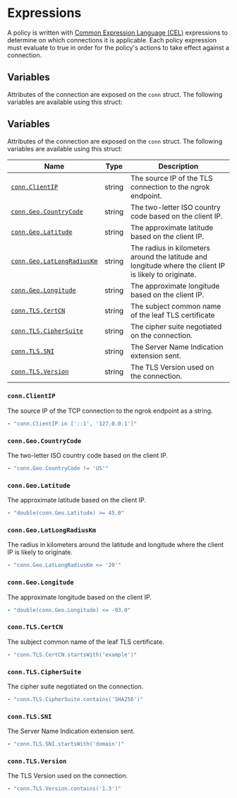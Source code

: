 # Expressions

A policy is written with [Common Expression Language (CEL)](https://github.com/google/cel-spec) expressions
to determine on which connections it is applicable. Each policy expression must evaluate to true in order for
the policy's actions to take effect against a connection.

## Variables

Attributes of the connection are exposed on the `conn` struct. The following variables are available using this struct:

## Variables

Attributes of the connection are exposed on the `conn` struct. The following variables are available using this struct:

| Name                       | Type   | Description                                                                                            |
| -------------------------- | ------ | ------------------------------------------------------------------------------------------------------ |
| [`conn.ClientIP`](#connclientip)            | string | The source IP of the TLS connection to the ngrok endpoint.                                             |
| [`conn.Geo.CountryCode`](#conngeocountrycode)     | string | The two-letter ISO country code based on the client IP.                                                |
| [`conn.Geo.Latitude`](#conngeolatitude)        | string | The approximate latitude based on the client IP.                                                       |
| [`conn.Geo.LatLongRadiusKm`](#conngeolatlongradiuskm) | string | The radius in kilometers around the latitude and longitude where the client IP is likely to originate. |
| [`conn.Geo.Longitude`](#conngeolongitude)       | string | The approximate longitude based on the client IP.                                                      |
| [`conn.TLS.CertCN`](#conntlscertcn)          | string | The subject common name of the leaf TLS certificate                                                    |
| [`conn.TLS.CipherSuite`](#conntlsciphersuite)     | string | The cipher suite negotiated on the connection.                                                         |
| [`conn.TLS.SNI`](#conntlssni)             | string | The Server Name Indication extension sent.                                                             |
| [`conn.TLS.Version`](#conntlsversion)         | string | The TLS Version used on the connection.                                                                |

### `conn.ClientIP`

The source IP of the TCP connection to the ngrok endpoint as a string.

```yaml
- "conn.ClientIP in ['::1', '127.0.0.1']"
```

### `conn.Geo.CountryCode`

The two-letter ISO country code based on the client IP.

```yaml
- "conn.Geo.CountryCode != 'US'"
```

### `conn.Geo.Latitude`

The approximate latitude based on the client IP.

```yaml
- "double(conn.Geo.Latitude) >= 45.0"
```

### `conn.Geo.LatLongRadiusKm`

The radius in kilometers around the latitude and longitude where the client IP is likely to originate.

```yaml
- "conn.Geo.LatLongRadiusKm <= '20'"
```

### `conn.Geo.Longitude`

The approximate longitude based on the client IP.

```yaml
- "double(conn.Geo.Longitude) <= -93.0"
```
### `conn.TLS.CertCN`

The subject common name of the leaf TLS certificate.

```yaml
- "conn.TLS.CertCN.startsWith('example')"
```

### `conn.TLS.CipherSuite`

The cipher suite negotiated on the connection.

```yaml
- "conn.TLS.CipherSuite.contains('SHA256')"
```

### `conn.TLS.SNI`

The Server Name Indication extension sent.

```yaml
- "conn.TLS.SNI.startsWith('domain')"
```

### `conn.TLS.Version`

The TLS Version used on the connection.

```yaml
- "conn.TLS.Version.contains('1.3')"
```

